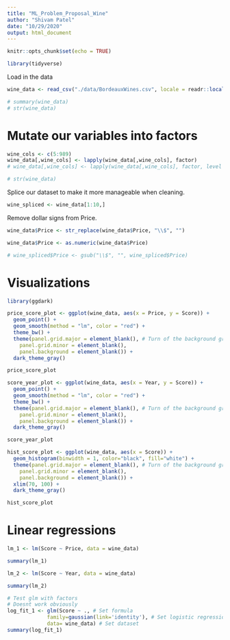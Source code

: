 ```yaml
---
title: "ML_Problem_Proposal_Wine"
author: "Shivam Patel"
date: "10/29/2020"
output: html_document
---
```


```r
knitr::opts_chunk$set(echo = TRUE)
```

```r
library(tidyverse)
```


Load in the data

```r
wine_data <- read_csv("./data/BordeauxWines.csv", locale = readr::locale(encoding = "latin1"))
```

```r
# summary(wine_data)
# str(wine_data)
```

# Mutate our variables into factors

```r
wine_cols <- c(5:989)
wine_data[,wine_cols] <- lapply(wine_data[,wine_cols], factor)
# wine_data[,wine_cols] <- lapply(wine_data[,wine_cols], factor, level = c(0, 1), labels = c("0", "1"))

# str(wine_data)
```

Splice our dataset to make it more manageable when cleaning.

```r
wine_spliced <- wine_data[1:10,]
```

Remove dollar signs from Price.

```r
wine_data$Price <- str_replace(wine_data$Price, "\\$", "")

wine_data$Price <- as.numeric(wine_data$Price)

# wine_spliced$Price <- gsub("\\$", "", wine_spliced$Price)
```

# Visualizations

```r
library(ggdark)

price_score_plot <- ggplot(wine_data, aes(x = Price, y = Score)) +
  geom_point() +
  geom_smooth(method = "lm", color = "red") +
  theme_bw() +
  theme(panel.grid.major = element_blank(), # Turn of the background grid
    panel.grid.minor = element_blank(),
    panel.background = element_blank()) +
  dark_theme_gray()

price_score_plot

score_year_plot <- ggplot(wine_data, aes(x = Year, y = Score)) +
  geom_point() +
  geom_smooth(method = "lm", color = "red") +
  theme_bw() +
  theme(panel.grid.major = element_blank(), # Turn of the background grid
    panel.grid.minor = element_blank(),
    panel.background = element_blank()) +
  dark_theme_gray()

score_year_plot

hist_score_plot <- ggplot(wine_data, aes(x = Score)) + 
  geom_histogram(binwidth = 1, color="black", fill="white") +
  theme(panel.grid.major = element_blank(), # Turn of the background grid
    panel.grid.minor = element_blank(),
    panel.background = element_blank()) +
  xlim(70, 100) +
  dark_theme_gray()

hist_score_plot
```

# Linear regressions

```r
lm_1 <- lm(Score ~ Price, data = wine_data)

summary(lm_1)
```

```r
lm_2 <- lm(Score ~ Year, data = wine_data)

summary(lm_2)
```


```r
# Test glm with factors
# Doesnt work obviously
log_fit_1 <- glm(Score ~ ., # Set formula
             family=gaussian(link='identity'), # Set logistic regression
             data= wine_data) # Set dataset
summary(log_fit_1)
```

